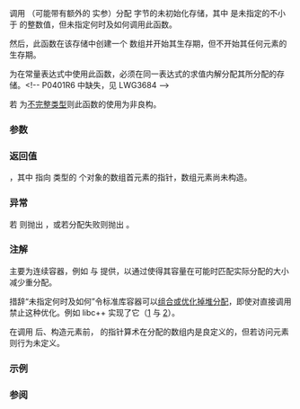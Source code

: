 {{cpp/memory/allocator/title|allocate_at_least}}
{{cpp/memory/allocator/navbar}}
{{ddcl|since=c++23|
constexpr std::allocation_result&lt;T*, std::size_t&gt;
    allocate_at_least( std::size_t n );
}}

调用 {{c|::operator new}}（可能带有额外的 {{lc|std::align_val_t}} 实参）分配 {{c|count * sizeof(T)}} 字节的未初始化存储，其中 {{tt|count}} 是未指定的不小于 {{c|n}} 的整数值，但未指定何时及如何调用此函数。

然后，此函数在该存储中创建一个 {{c|T[count]}} 数组并开始其生存期，但不开始其任何元素的生存期。

为在常量表达式中使用此函数，必须在同一表达式的求值内解分配其所分配的存储。&lt;!-- P0401R6 中缺失，见 LWG3684 --&gt;

若 {{tt|T}} 为[[cpp/language/type#不完整类型|不完整类型]]则此函数的使用为非良构。

===参数===
{{par begin}}
{{par|n|要分配存储的对象数的下界}}
{{par end}}

===返回值===
{{c|std::allocation_result&lt;T*&gt;{p, count}&lt;!----&gt;}}，其中 {{tt|p}} 指向 {{tt|T}} 类型的 {{tt|count}} 个对象的数组首元素的指针，数组元素尚未构造。

===异常===
若 {{c|std::numeric_limits&lt;std::size_t&gt;::max() / sizeof(T) &lt; n}} 则抛出 {{lc|std::bad_array_new_length}}，或若分配失败则抛出 {{lc|std::bad_alloc}}。

===注解===
{{tt|allocate_at_least}} 主要为连续容器，例如 {{lc|std::vector}} 与 {{lc|std::basic_string}} 提供，以通过使得其容量在可能时匹配实际分配的大小减少重分配。

措辞“未指定何时及如何”令标准库容器可以[[cpp/language/new#分配|组合或优化掉堆分配]]，即使对直接调用 {{c|::operator new}} 禁止这种优化。例如 libc++ 实现了它（[https://github.com/llvm-mirror/libcxx/blob/master@%7B2017-02-09%7D/include/memory#L1766-L1772] 与 [https://github.com/llvm-mirror/libcxx/blob/master@%7B2017-02-09%7D/include/new#L211-L217]）。

在调用 {{tt|allocate_at_least}} 后、构造元素前，{{c|T*}} 的指针算术在分配的数组内是良定义的，但若访问元素则行为未定义。
{{feature test macro|__cpp_lib_allocate_at_least|std=C++23|value=202302L|{{tt|allocate_at_least}} 等。}}

===示例===
{{example
|code=
#include &lt;memory&gt;
#include &lt;print&gt;

int main()
{
    const std::size_t count{69};
    std::allocator&lt;int&gt; alloc;
    std::allocation_result res{alloc.allocate_at_least(count)};
    std::print("count: {}\n"
               "res.ptr: {}\n"
               "res.count: {}\n", count, res.ptr, res.count);

    /* 构造，使用，然后销毁各个元素 */

    alloc.deallocate(res.ptr, res.count);
}
|p=true
|output=
count: 69
res.ptr: 0x555a486a0960
res.count: 96
}}

===参阅===
{{dsc begin}}
{{dsc inc|cpp/memory/dsc allocation_result}}
{{dsc inc|cpp/memory/allocator_traits/dsc allocate_at_least}}
{{dsc end}}

{{langlinks|en|es|ja|ru}}